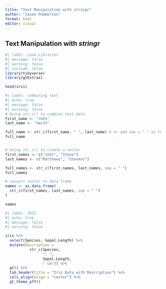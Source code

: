 ```yaml
---
title: "Text Manipulation with stringr"
author: "Jason Pemberton"
format: html
editor: visual
---
```


## Text Manipulation with ***stringr***

```r
#| label: Load Libraries
#| message: false
#| warning: false
#| include: false
library(tidyverse)
library(gtExtras)

head(iris)
```

```r
#| label: combining text
#| echo: true
#| message: false
#| warning: false
# Using str_c() to combine text data
first_name <- "John"
last_name <- "Smith"

full_name <- str_c(first_name, " ", last_name) # or add sep = " " as third argument
full_name


# Using str_c() to create a vector
first_names <- c("John", "Steve")
last_names <- c("Matthews", "Stevens")

full_names <- str_c(first_names, last_names, sep = " ")
full_names

# convert vector to data frame
names <- as.data.frame(
  str_c(first_names, last_names, sep = " ")
)

names
```

```r
#| label: IRIS
#| echo: true
#| message: false
#| warning: false

iris %>% 
  select(Species, Sepal.Length) %>% 
  mutate(Description = 
           str_c(Species,
                 ": ",
                 Sepal.Length,
                 " cm")) %>% 
  gt() %>% 
  tab_header(title = "Iris Data with Description") %>% 
  cols_align(align = "center") %>% 
  gt_theme_pff()

```
